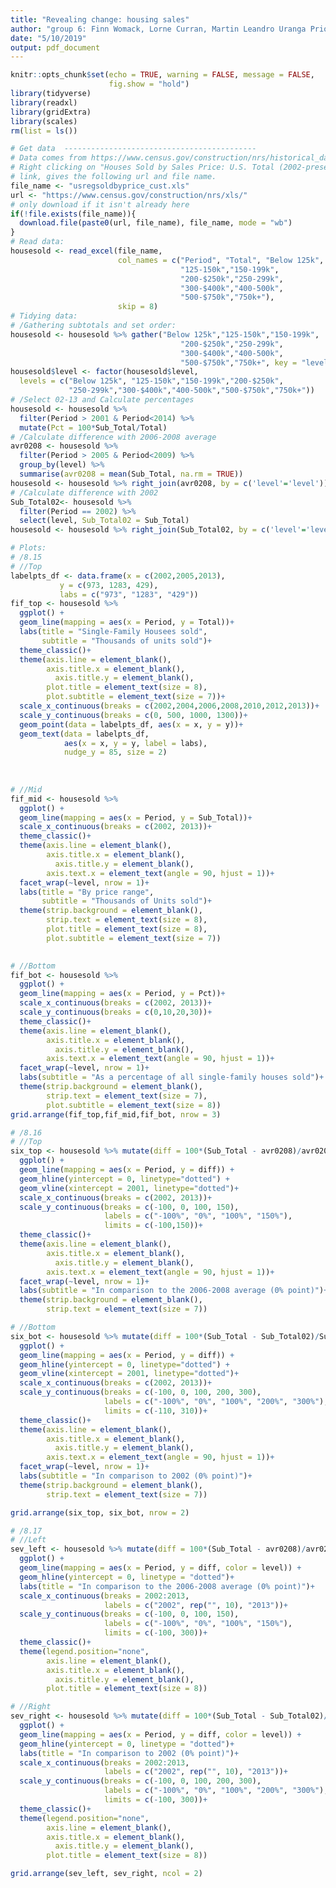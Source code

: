 ```yaml
---
title: "Revealing change: housing sales"
author: "group 6: Finn Womack, Lorne Curran, Martin Leandro Uranga Priore, Chenyang Duo, Emerson Webb, Jiarui Xu"
date: "5/10/2019"
output: pdf_document
---
```

  
```r
knitr::opts_chunk$set(echo = TRUE, warning = FALSE, message = FALSE, 
                      fig.show = "hold")
library(tidyverse)
library(readxl)
library(gridExtra)
library(scales)
rm(list = ls())
```


```r
# Get data  -------------------------------------------
# Data comes from https://www.census.gov/construction/nrs/historical_data/index.html
# Right clicking on "Houses Sold by Sales Price: U.S. Total (2002-present)" XLS
# link, gives the following url and file name.
file_name <- "usregsoldbyprice_cust.xls"
url <- "https://www.census.gov/construction/nrs/xls/"
# only download if it isn't already here
if(!file.exists(file_name)){
  download.file(paste0(url, file_name), file_name, mode = "wb")
}
# Read data:
housesold <- read_excel(file_name,
                        col_names = c("Period", "Total", "Below 125k", 
                                      "125-150k","150-199k",
                                      "200-$250k","250-299k",
                                      "300-$400k","400-500k",
                                      "500-$750k","750k+"),
                        skip = 8)
# Tidying data:
# /Gathering subtotals and set order:
housesold <- housesold %>% gather("Below 125k","125-150k","150-199k",
                                      "200-$250k","250-299k",
                                      "300-$400k","400-500k",
                                      "500-$750k","750k+", key = "level", value = "Sub_Total")
housesold$level <- factor(housesold$level, 
  levels = c("Below 125k", "125-150k","150-199k","200-$250k",
             "250-299k","300-$400k","400-500k","500-$750k","750k+"))
# /Select 02-13 and Calculate percentages
housesold <- housesold %>% 
  filter(Period > 2001 & Period<2014) %>%
  mutate(Pct = 100*Sub_Total/Total)
# /Calculate difference with 2006-2008 average
avr0208 <- housesold %>% 
  filter(Period > 2005 & Period<2009) %>%
  group_by(level) %>%
  summarise(avr0208 = mean(Sub_Total, na.rm = TRUE))
housesold <- housesold %>% right_join(avr0208, by = c('level'='level'))
# /Calculate difference with 2002
Sub_Total02<- housesold %>% 
  filter(Period == 2002) %>%
  select(level, Sub_Total02 = Sub_Total)
housesold <- housesold %>% right_join(Sub_Total02, by = c('level'='level'))


```


```r

# Plots:
# /8.15
# //Top
labelpts_df <- data.frame(x = c(2002,2005,2013), 
           y = c(973, 1283, 429), 
           labs = c("973", "1283", "429"))
fif_top <- housesold %>%
  ggplot() +
  geom_line(mapping = aes(x = Period, y = Total))+
  labs(title = "Single-Family Housees sold", 
       subtitle = "Thousands of units sold")+
  theme_classic()+
  theme(axis.line = element_blank(),
        axis.title.x = element_blank(),
          axis.title.y = element_blank(),
        plot.title = element_text(size = 8),
        plot.subtitle = element_text(size = 7))+
  scale_x_continuous(breaks = c(2002,2004,2006,2008,2010,2012,2013))+
  scale_y_continuous(breaks = c(0, 500, 1000, 1300))+
  geom_point(data = labelpts_df, aes(x = x, y = y))+
  geom_text(data = labelpts_df, 
            aes(x = x, y = y, label = labs), 
            nudge_y = 85, size = 2)
  
  
  
# //Mid
fif_mid <- housesold %>%
  ggplot() +
  geom_line(mapping = aes(x = Period, y = Sub_Total))+
  scale_x_continuous(breaks = c(2002, 2013))+
  theme_classic()+
  theme(axis.line = element_blank(),
        axis.title.x = element_blank(),
          axis.title.y = element_blank(), 
        axis.text.x = element_text(angle = 90, hjust = 1))+
  facet_wrap(~level, nrow = 1)+
  labs(title = "By price range",
       subtitle = "Thousands of Units sold")+
  theme(strip.background = element_blank(),
        strip.text = element_text(size = 8),
        plot.title = element_text(size = 8),
        plot.subtitle = element_text(size = 7))
  

# //Bottom
fif_bot <- housesold %>%
  ggplot() +
  geom_line(mapping = aes(x = Period, y = Pct))+
  scale_x_continuous(breaks = c(2002, 2013))+
  scale_y_continuous(breaks = c(0,10,20,30))+
  theme_classic()+
  theme(axis.line = element_blank(),
        axis.title.x = element_blank(),
          axis.title.y = element_blank(), 
        axis.text.x = element_text(angle = 90, hjust = 1))+
  facet_wrap(~level, nrow = 1)+
  labs(subtitle = "As a percentage of all single-family houses sold")+
  theme(strip.background = element_blank(),
        strip.text = element_text(size = 7),
        plot.subtitle = element_text(size = 8))
grid.arrange(fif_top,fif_mid,fif_bot, nrow = 3)

```

```r

# /8.16
# //Top
six_top <- housesold %>% mutate(diff = 100*(Sub_Total - avr0208)/avr0208) %>%
  ggplot() +
  geom_line(mapping = aes(x = Period, y = diff)) +
  geom_hline(yintercept = 0, linetype="dotted") +
  geom_vline(xintercept = 2001, linetype="dotted")+
  scale_x_continuous(breaks = c(2002, 2013))+
  scale_y_continuous(breaks = c(-100, 0, 100, 150), 
                     labels = c("-100%", "0%", "100%", "150%"),
                     limits = c(-100,150))+
  theme_classic()+
  theme(axis.line = element_blank(),
        axis.title.x = element_blank(),
          axis.title.y = element_blank(), 
        axis.text.x = element_text(angle = 90, hjust = 1))+
  facet_wrap(~level, nrow = 1)+
  labs(subtitle = "In comparison to the 2006-2008 average (0% point)")+
  theme(strip.background = element_blank(),
        strip.text = element_text(size = 7))

# //Bottom
six_bot <- housesold %>% mutate(diff = 100*(Sub_Total - Sub_Total02)/Sub_Total02) %>%
  ggplot() +
  geom_line(mapping = aes(x = Period, y = diff)) +
  geom_hline(yintercept = 0, linetype="dotted") +
  geom_vline(xintercept = 2001, linetype="dotted")+
  scale_x_continuous(breaks = c(2002, 2013))+
  scale_y_continuous(breaks = c(-100, 0, 100, 200, 300), 
                     labels = c("-100%", "0%", "100%", "200%", "300%"),
                     limits = c(-110, 310))+
  theme_classic()+
  theme(axis.line = element_blank(),
        axis.title.x = element_blank(),
          axis.title.y = element_blank(), 
        axis.text.x = element_text(angle = 90, hjust = 1))+
  facet_wrap(~level, nrow = 1)+
  labs(subtitle = "In comparison to 2002 (0% point)")+
  theme(strip.background = element_blank(),
        strip.text = element_text(size = 7))

grid.arrange(six_top, six_bot, nrow = 2)

```


```r

# /8.17
# //Left
sev_left <- housesold %>% mutate(diff = 100*(Sub_Total - avr0208)/avr0208) %>%
  ggplot() +
  geom_line(mapping = aes(x = Period, y = diff, color = level)) +
  geom_hline(yintercept = 0, linetype = "dotted")+
  labs(title = "In comparison to the 2006-2008 average (0% point)")+
  scale_x_continuous(breaks = 2002:2013,
                     labels = c("2002", rep("", 10), "2013"))+
  scale_y_continuous(breaks = c(-100, 0, 100, 150),
                     labels = c("-100%", "0%", "100%", "150%"),
                     limits = c(-100, 300))+
  theme_classic()+
  theme(legend.position="none", 
        axis.line = element_blank(),
        axis.title.x = element_blank(),
          axis.title.y = element_blank(),
        plot.title = element_text(size = 8))

# //Right
sev_right <- housesold %>% mutate(diff = 100*(Sub_Total - Sub_Total02)/Sub_Total02) %>%
  ggplot() +
  geom_line(mapping = aes(x = Period, y = diff, color = level)) +
  geom_hline(yintercept = 0, linetype = "dotted")+
  labs(title = "In comparison to 2002 (0% point)")+
  scale_x_continuous(breaks = 2002:2013,
                     labels = c("2002", rep("", 10), "2013"))+
  scale_y_continuous(breaks = c(-100, 0, 100, 200, 300),
                     labels = c("-100%", "0%", "100%", "200%", "300%"),
                     limits = c(-100, 300))+
  theme_classic()+
  theme(legend.position="none", 
        axis.line = element_blank(),
        axis.title.x = element_blank(),
          axis.title.y = element_blank(),
        plot.title = element_text(size = 8))

grid.arrange(sev_left, sev_right, ncol = 2)

```

